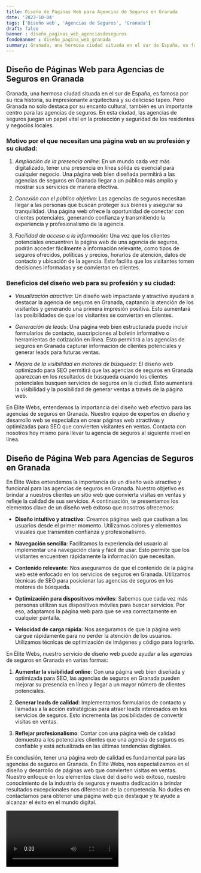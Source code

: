 ```yaml
---
title: Diseño de Páginas Web para Agencias de Seguros en Granada
date: '2023-10-04'
tags: ['Diseño web', 'Agencias de Seguros', 'Granada']
draft: false
banner : diseño_paginas_web_agenciasdeseguros
fondoBanner : diseño_pagina_web_granada
summary: Granada, una hermosa ciudad situada en el sur de España, es famosa por su rica historia, su impresionante arquitectura y su delicioso tapeo. Pero Granada no solo destaca por su encanto cultural, también es un importante centro para las agencias de seguros. En esta ciudad, las agencias de seguros juegan un papel vital en la protección y seguridad de los residentes y negocios locales.
---
```


## Diseño de Páginas Web para Agencias de Seguros en Granada

Granada, una hermosa ciudad situada en el sur de España, es famosa por su rica historia, su impresionante arquitectura y su delicioso tapeo. Pero Granada no solo destaca por su encanto cultural, también es un importante centro para las agencias de seguros. En esta ciudad, las agencias de seguros juegan un papel vital en la protección y seguridad de los residentes y negocios locales.

### Motivo por el que necesitan una página web en su profesión y su ciudad:

1. *Ampliación de la presencia online*: En un mundo cada vez más digitalizado, tener una presencia en línea sólida es esencial para cualquier negocio. Una página web bien diseñada permitirá a las agencias de seguros en Granada llegar a un público más amplio y mostrar sus servicios de manera efectiva.

2. *Conexión con el público objetivo*: Las agencias de seguros necesitan llegar a las personas que buscan proteger sus bienes y asegurar su tranquilidad. Una página web ofrece la oportunidad de conectar con clientes potenciales, generando confianza y transmitiendo la experiencia y profesionalismo de la agencia.

3. *Facilidad de acceso a la información*: Una vez que los clientes potenciales encuentren la página web de una agencia de seguros, podrán acceder fácilmente a información relevante, como tipos de seguros ofrecidos, políticas y precios, horarios de atención, datos de contacto y ubicación de la agencia. Esto facilita que los visitantes tomen decisiones informadas y se conviertan en clientes.

### Beneficios del diseño web para su profesión y su ciudad:

- *Visualización atractiva*: Un diseño web impactante y atractivo ayudará a destacar la agencia de seguros en Granada, captando la atención de los visitantes y generando una primera impresión positiva. Esto aumentará las posibilidades de que los visitantes se conviertan en clientes.

- *Generación de leads*: Una página web bien estructurada puede incluir formularios de contacto, suscripciones al boletín informativo o herramientas de cotización en línea. Esto permitirá a las agencias de seguros en Granada capturar información de clientes potenciales y generar leads para futuras ventas.

- *Mejora de la visibilidad en motores de búsqueda*: El diseño web optimizado para SEO permitirá que las agencias de seguros en Granada aparezcan en los resultados de búsqueda cuando los clientes potenciales busquen servicios de seguros en la ciudad. Esto aumentará la visibilidad y la posibilidad de generar ventas a través de la página web.

En Élite Webs, entendemos la importancia del diseño web efectivo para las agencias de seguros en Granada. Nuestro equipo de expertos en diseño y desarrollo web se especializa en crear páginas web atractivas y optimizadas para SEO que convierten visitantes en ventas. Contacta con nosotros hoy mismo para llevar tu agencia de seguros al siguiente nivel en línea.

<GifSeo />

<Cta />

## Diseño de Página Web para Agencias de Seguros en Granada

En Élite Webs entendemos la importancia de un diseño web atractivo y funcional para las agencias de seguros en Granada. Nuestro objetivo es brindar a nuestros clientes un sitio web que convierta visitas en ventas y refleje la calidad de sus servicios. A continuación, te presentamos los elementos clave de un diseño web exitoso que nosotros ofrecemos:

- **Diseño intuitivo y atractivo**: Creamos páginas web que cautivan a los usuarios desde el primer momento. Utilizamos colores y elementos visuales que transmiten confianza y profesionalismo.

- **Navegación sencilla**: Facilitamos la experiencia del usuario al implementar una navegación clara y fácil de usar. Esto permite que los visitantes encuentren rápidamente la información que necesitan.

- **Contenido relevante**: Nos aseguramos de que el contenido de la página web esté enfocado en los servicios de seguros en Granada. Utilizamos técnicas de SEO para posicionar las agencias de seguros en los motores de búsqueda.

- **Optimización para dispositivos móviles**: Sabemos que cada vez más personas utilizan sus dispositivos móviles para buscar servicios. Por eso, adaptamos la página web para que se vea correctamente en cualquier pantalla.

- **Velocidad de carga rápida**: Nos aseguramos de que la página web cargue rápidamente para no perder la atención de los usuarios. Utilizamos técnicas de optimización de imágenes y código para lograrlo.

En Élite Webs, nuestro servicio de diseño web puede ayudar a las agencias de seguros en Granada en varias formas:

1. **Aumentar la visibilidad online**: Con una página web bien diseñada y optimizada para SEO, las agencias de seguros en Granada pueden mejorar su presencia en línea y llegar a un mayor número de clientes potenciales.

2. **Generar leads de calidad**: Implementamos formularios de contacto y llamadas a la acción estratégicas para atraer leads interesados en los servicios de seguros. Esto incrementa las posibilidades de convertir visitas en ventas.

3. **Reflejar profesionalismo**: Contar con una página web de calidad demuestra a los potenciales clientes que una agencia de seguros es confiable y está actualizada en las últimas tendencias digitales.

En conclusión, tener una página web de calidad es fundamental para las agencias de seguros en Granada. En Élite Webs, nos especializamos en el diseño y desarrollo de páginas web que convierten visitas en ventas. Nuestro enfoque en los elementos clave del diseño web exitoso, nuestro conocimiento de la industria de seguros y nuestra dedicación a brindar resultados excepcionales nos diferencian de la competencia. No dudes en contactarnos para obtener una página web que destaque y te ayude a alcanzar el éxito en el mundo digital.

<Video />

<CtaBot job='Agencias de Seguros' city='Granada'/>

<Gmaps query='Granada+españa+maps' />